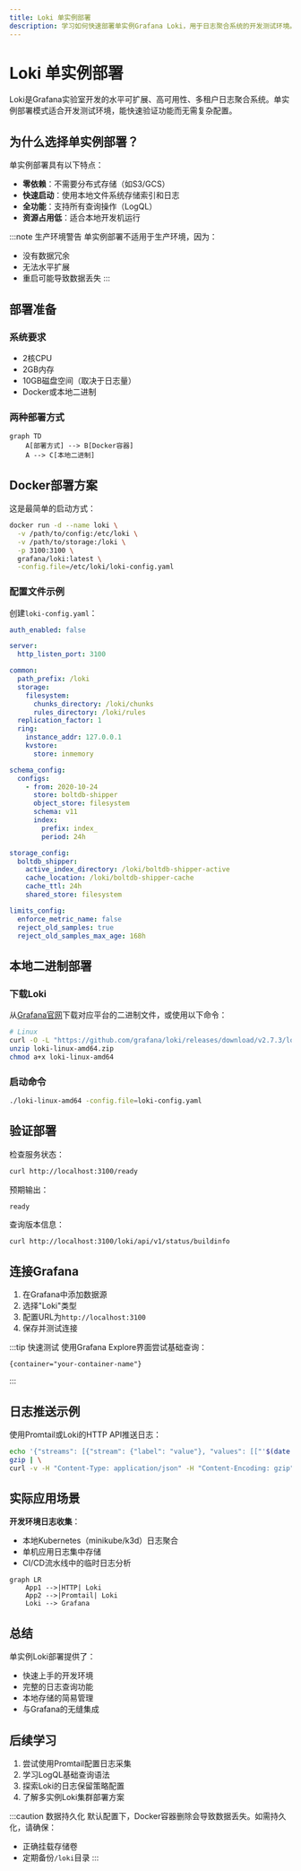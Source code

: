 ```yaml
---
title: Loki 单实例部署
description: 学习如何快速部署单实例Grafana Loki，用于日志聚合系统的开发测试环境。
---
```


# Loki 单实例部署

Loki是Grafana实验室开发的水平可扩展、高可用性、多租户日志聚合系统。单实例部署模式适合开发测试环境，能快速验证功能而无需复杂配置。

## 为什么选择单实例部署？

单实例部署具有以下特点：
- **零依赖**：不需要分布式存储（如S3/GCS）
- **快速启动**：使用本地文件系统存储索引和日志
- **全功能**：支持所有查询操作（LogQL）
- **资源占用低**：适合本地开发机运行

:::note 生产环境警告
单实例部署不适用于生产环境，因为：
- 没有数据冗余
- 无法水平扩展
- 重启可能导致数据丢失
:::

## 部署准备

### 系统要求
- 2核CPU
- 2GB内存
- 10GB磁盘空间（取决于日志量）
- Docker或本地二进制

### 两种部署方式

```mermaid
graph TD
    A[部署方式] --> B[Docker容器]
    A --> C[本地二进制]
```

## Docker部署方案

这是最简单的启动方式：

```bash
docker run -d --name loki \
  -v /path/to/config:/etc/loki \
  -v /path/to/storage:/loki \
  -p 3100:3100 \
  grafana/loki:latest \
  -config.file=/etc/loki/loki-config.yaml
```

### 配置文件示例

创建`loki-config.yaml`：

```yaml
auth_enabled: false

server:
  http_listen_port: 3100

common:
  path_prefix: /loki
  storage:
    filesystem:
      chunks_directory: /loki/chunks
      rules_directory: /loki/rules
  replication_factor: 1
  ring:
    instance_addr: 127.0.0.1
    kvstore:
      store: inmemory

schema_config:
  configs:
    - from: 2020-10-24
      store: boltdb-shipper
      object_store: filesystem
      schema: v11
      index:
        prefix: index_
        period: 24h

storage_config:
  boltdb_shipper:
    active_index_directory: /loki/boltdb-shipper-active
    cache_location: /loki/boltdb-shipper-cache
    cache_ttl: 24h
    shared_store: filesystem

limits_config:
  enforce_metric_name: false
  reject_old_samples: true
  reject_old_samples_max_age: 168h
```

## 本地二进制部署

### 下载Loki
从[Grafana官网](https://grafana.com/oss/loki/)下载对应平台的二进制文件，或使用以下命令：

```bash
# Linux
curl -O -L "https://github.com/grafana/loki/releases/download/v2.7.3/loki-linux-amd64.zip"
unzip loki-linux-amd64.zip
chmod a+x loki-linux-amd64
```

### 启动命令
```bash
./loki-linux-amd64 -config.file=loki-config.yaml
```

## 验证部署

检查服务状态：
```bash
curl http://localhost:3100/ready
```
预期输出：
```
ready
```

查询版本信息：
```bash
curl http://localhost:3100/loki/api/v1/status/buildinfo
```

## 连接Grafana

1. 在Grafana中添加数据源
2. 选择"Loki"类型
3. 配置URL为`http://localhost:3100`
4. 保存并测试连接

:::tip 快速测试
使用Grafana Explore界面尝试基础查询：
```
{container="your-container-name"}
```
:::

## 日志推送示例

使用Promtail或Loki的HTTP API推送日志：

```bash
echo '{"streams": [{"stream": {"label": "value"}, "values": [["'$(date +%s%N)'", "sample log line"]]}]}' | \
gzip | \
curl -v -H "Content-Type: application/json" -H "Content-Encoding: gzip" -X POST -s --data-binary @- http://localhost:3100/loki/api/v1/push
```

## 实际应用场景

**开发环境日志收集**：
- 本地Kubernetes（minikube/k3d）日志聚合
- 单机应用日志集中存储
- CI/CD流水线中的临时日志分析

```mermaid
graph LR
    App1 -->|HTTP| Loki
    App2 -->|Promtail| Loki
    Loki --> Grafana
```

## 总结

单实例Loki部署提供了：
- 快速上手的开发环境
- 完整的日志查询功能
- 本地存储的简易管理
- 与Grafana的无缝集成

## 后续学习

1. 尝试使用Promtail配置日志采集
2. 学习LogQL基础查询语法
3. 探索Loki的日志保留策略配置
4. 了解多实例Loki集群部署方案

:::caution 数据持久化
默认配置下，Docker容器删除会导致数据丢失。如需持久化，请确保：
- 正确挂载存储卷
- 定期备份`/loki`目录
:::